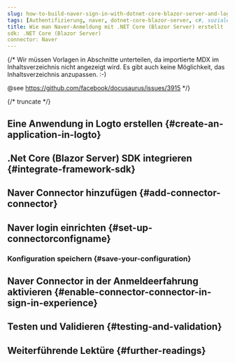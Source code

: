 ```yaml
---
slug: how-to-build-naver-sign-in-with-dotnet-core-blazor-server-and-logto
tags: [Authentifizierung, naver, dotnet-core-blazor-server, c#, soziale Anmeldung, Anmeldung, Login]
title: Wie man Naver-Anmeldung mit .NET Core (Blazor Server) erstellt
sdk: .NET Core (Blazor Server)
connector: Naver
---
```


{/*
  Wir müssen Vorlagen in Abschnitte unterteilen, da importierte MDX im Inhaltsverzeichnis nicht angezeigt wird.
  Es gibt auch keine Möglichkeit, das Inhaltsverzeichnis anzupassen. :-)

  @see https://github.com/facebook/docusaurus/issues/3915
*/}




{/* truncate */}

<Intro connector={connector} sdk=".NET Core (Blazor Server)" link="https://learn.microsoft.com/en-us/aspnet/core/blazor/hosting-models?view=aspnetcore-9.0#blazor-server" />

## Eine Anwendung in Logto erstellen \{#create-an-application-in-logto}

<CreateApplication type="Traditionelle Webanwendung" framework=".Net Core (Blazor Server)" />

## .Net Core (Blazor Server) SDK integrieren \{#integrate-framework-sdk}

<IntegrateSdk />

## Naver Connector hinzufügen \{#add-connector-connector}

<AddSocialConnector connector={connector} framework=".Net Core (Blazor Server)" />

## Naver login einrichten \{#set-up-connectorconfigname}

<ConnectorGuide />

### Konfiguration speichern \{#save-your-configuration}

<SaveYourConfiguration connector={connector} />

## Naver Connector in der Anmeldeerfahrung aktivieren \{#enable-connector-connector-in-sign-in-experience}

<EnableSocialConnector connector={connector} />

## Testen und Validieren \{#testing-and-validation}

<TestingAndValidation connector={connector} sdk=".NET Core (Blazor Server)" />

## Weiterführende Lektüre \{#further-readings}

<FurtherReadings />